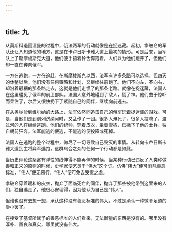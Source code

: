 ```yaml
---
---
---
```

title: 九
---



从莫斯科退回涅曼的过程中，俄法两军的行动就像是在捉迷藏。起初，拿破仑的军队还让人知道他的地方，这是在卡卢日斯卡雅大道上最初的情形。可是后来，当军队上了斯摩棱斯克大道，他们便手捂着铃舌奔跑着，人们以为他们跑开了，但他们却一直在奔向俄军。

一方在逃跑，一方在追赶。在斯摩棱斯克以西，法军有许多条路可以选择。但四天的休整以后，他们没有任何策略和计划，又继续往前跑了。他们不向左，不向右，却沿着最糟的那条路走去，这就是他们走惯了的那条老路。就像在捉迷藏，法国人在这里碰见了俄军的前卫部队。法国人意外地碰到了敌人，慌了神。他们由于惊吓而呆住了，尔后又很快扔下了紧随自己的同伴，继续向前逃去。

在从奥尔沙到维尔纳的大路上，法军依然同追击自己的俄军玩着捉迷藏的游戏。可是，当他们走到别列济纳河时，又乱作了一团。很多人淹死了，很多人投降了，渡过河的人在继续逃跑。他们的统帅，穿着皮衣，坐着雪橇，已撇下了他的士兵，独自朝前狂奔。法军能逃的便逃，不能逃的便投降或死掉。

法国人在逃跑的整个过程中，做尽了一切导致自己毁灭的事情。从转向卡卢日斯卡雅大道到主将弃军逃跑，这群乌合之众的任何一个行动都是如此。

当历史评论这条富有弹性的线伸得不能再伸的时候，当某种行动已违反了人类称做善和正义的原则的时候，史学家便乞灵于“伟大”这个词。仿佛“伟大”便可消除善恶标准，“伟人”便无恶行，“伟人”便可免去受责之虑。

拿破仑穿着暖和的皮衣，抛弃了面临死亡的同伴，抛弃了那些被他带到这里来的人们，独自逃走了，他很心安理得，因为他认为自己是“伟人”。

但谁也没有去想一想，承认这种没有善恶标准的伟大，不过是承认一种微不足道的渺小罢了。

在接受了基督所赋予的善恶标准的人们看来，无法衡量的东西是没有的。哪里没有淳朴、善良和真实，哪里就没有伟大。